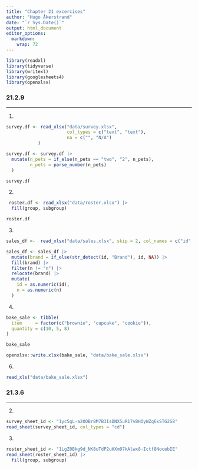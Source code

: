 ```yaml
---
title: "Chapter 21 excercises"
author: "Hugo Åkerstrand"  
date: "`r Sys.Date()`"
output: html_document
editor_options: 
  markdown: 
    wrap: 72
---
```


```r
library(readxl)
library(tidyverse)
library(writexl)
library(googlesheets4)
library(openxlsx)
```

### 21.2.9

---

1.

```r

survey.df <- read_xlsx("data/survey.xlsx", 
                       col_types = c("text", "text"), 
                       na = c("", "N/A")
            )

survey.df <- survey.df |> 
  mutate(n_pets = if_else(n_pets == "two", "2", n_pets),
         n_pets = parse_number(n_pets)
  )

survey.df
```

2.

```r

 roster.df <- read_xlsx("data/roster.xlsx") |> 
  fill(group, subgroup)

roster.df
```

3.

```r

sales_df <-  read_xlsx("data/sales.xlsx", skip = 2, col_names = c("id","n"))

sales_df <- sales_df |> 
  mutate(brand = if_else(str_detect(id, "Brand"), id, NA)) |> 
  fill(brand) |> 
  filter(n != "n") |> 
  relocate(brand) |> 
  mutate(
    id = as.numeric(id),
    n = as.numeric(n)
  )


```

4.

```r

bake_sale <- tibble(
  item     = factor(c("brownie", "cupcake", "cookie")),
  quantity = c(10, 5, 8)
)

bake_sale

openxlsx::write.xlsx(bake_sale, "data/bake_sale.xlsx")

```

6.

```r

read_xls("data/bake_sale.xlsx")

```

### 21.3.6

---

2.

```r

survey_sheet_id <- "1yc5gL-a2OOBr8M7B3IsDNX5uR17vBHOyWZq6xSTG2G8"
read_sheet(survey_sheet_id, col_types = "cd")

```

3.

```r

roster_sheet_id <- "1LgZ0Bkg9d_NK8uTdP2uHXm07kAlwx8-Ictf8NocebIE"
read_sheet(roster_sheet_id) |> 
  fill(group, subgroup)

```


